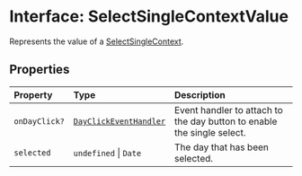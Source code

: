 # Interface: SelectSingleContextValue

Represents the value of a [SelectSingleContext](/api/latest/variables/SelectSingleContext.mdx).

## Properties

| Property | Type | Description |
| :------ | :------ | :------ |
| `onDayClick?` | [`DayClickEventHandler`](/api/latest/type-aliases/DayClickEventHandler.mdx) | Event handler to attach to the day button to enable the single select. |
| `selected` | `undefined` \| `Date` | The day that has been selected. |
